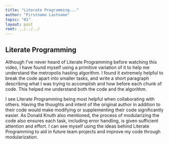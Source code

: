 ```yaml
---
title: "Literate Programming..."
author: "Firstname Lastname"
topic: "01"
layout: post
root: ../../../
---
```


## Literate Programming


 Although I've never heard of Literate Programming before watching this video, I have found myself using a
primitive variation of it to help me understand the metropolis hasting algorithm. I found it extremely helpful
to break the code apart into smaller tasks, and write a short paragraph describing what I was trying to accomplish and how
before each chunk of code. This helped me understand both the code and the algorithm.

  I see Literate Programming being most helpful when collaborating with others. Having the thoughts and intent of the original
author in addition to their code would make modifying or supplementing their code significantly easier. As Donald Knuth
also mentioned, the process of modularizing the code also ensures each task, including error handling, is given sufficient
attention and effort. I can see myself using the ideas behind Literate Programming to aid in future team projects and improve
my code through modularization.
